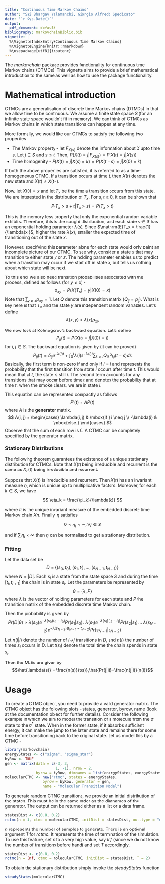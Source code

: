 ```yaml
---
title: "Continuous Time Markov Chains"
author: "Sai Bhargav Yalamanchi, Giorgio Alfredo Spedicato"
date: '`r Sys.Date()`'
output:
  pdf_document: default
bibliography: markovchainBiblio.bib
vignette: |
  %\VignetteIndexEntry{Continuous Time Markov Chains} 
  %\VignetteEngine{knitr::rmarkdown}  
  %\usepackage[utf8]{inputenc}
---
```


The _markovchain_ package provides functionality for continuous time Markov chains (CTMCs). This vignette aims to provide a brief mathematical introduction to the same as well as how to use the package functionality. 

# Mathematical introduction
CTMCs are a generalisation of discrete time Markov chains (DTMCs) in that we allow time to be continuous. We assume a finite state space $S$ (for an infinite state space wouldn't fit in memory). We can think of CTMCs as Markov chains in which state transitions can happen at any time.

More formally, we would like our CTMCs to satisfy the following two properties

* The Markov property - let $F_{X(s)}$ denote the information about $X$ upto time $s$. Let $j \in S$ and $s \leq t$. Then, $P(X(t) = j|F_{X(s)}) = P(X(t) = j|X(s))$ 
* Time homogenity - $P(X(t) = j|X(s) = k) = P(X(t-s) = j|X(0) = k)$

If both the above properties are satisfied, it is referred to as a time-homogeneous CTMC. If a transition occurs at time $t$, then $X(t)$ denotes the new state and $X(t)\neq X(t-)$.

Now, let $X(0)=x$ and let $T_x$ be the time a transition occurs from this state. We are interested in the distribution of $T_x$. For $s,t \geq 0$, it can be shown that 
$$ P(T_x > s+t | T_x > s) = P(T_x > t)  $$

This is the memory less property that only the exponential random variable exhibits. Therefore, this is the sought distribution, and each state $s \in S$ has an exponential holding parameter $\lambda(s)$. Since $\mathrm{E}T_x = \frac{1}{\lambda(x)}$, higher the rate $\lambda(x)$, smaller the expected time of transitioning out of the state $x$.

However, specifying this parameter alone for each state would only paint an incomplete picture of our CTMC. To see why, consider a state $x$ that may transition to either state $y$ or $z$. The holding parameter enables us to predict when a transition may occur if we start off in state $x$, but tells us nothing about which state will be next. 

To this end, we also need transition probabilities associated with the process, defined as follows (for $y \neq x$) -
$$ p_{xy} = P(X(T_s) = y | X(0) = x) $$
Note that $\sum_{y \neq x} p_{xy} = 1$. Let $Q$ denote this transition matrix ($Q_{ij} = p_{ij}$).
What is key here is that $T_x$ and the state $y$ are independent random variables. Let's define 
$$ \lambda(x, y) = \lambda(x) p_{xy} $$

We now look at Kolmogorov's backward equation. Let's define
$$ P_{ij}(t) = P(X(t) = j | X(0) = i) $$
for $i, j \in S$. The backward equation is given by (it can be proved)
$$ P_{ij}(t) = \delta_{ij}e^{-\lambda(i)t} + \int_{0}^{t}\lambda(i)e^{-\lambda(i)t} \sum_{k \neq i} Q_{ik} P_{kj}(t-s) ds  $$
Basically, the first term is non-zero if and only if $i=j$ and represents the probability that the first transition from state $i$ occurs after time $t$. This would mean that at $t$, the state is still $i$. The second term accounts for any transitions that may occur before time $t$ and denotes the probability that at time $t$, when the smoke clears, we are in state $j$.

This equation can be represented compactly as follows
$$ P'(t) = AP(t) $$
where $A$ is the __generator__ matrix. 
$$ A(i, j) = \begin{cases} \lambda(i, j) & \mbox{if } i \neq j \\ -\lambda(i) & \mbox{else.} \end{cases} $$
Observe that the sum of each row is 0. A CTMC can be completely specified by the generator matrix. 

### Stationary Distributions
The following theorem guarantees the existence of a unique stationary distribution for CTMCs. Note that $X(t)$ being irreducible and recurrent is the same as $X_n(t)$ being irreducible and recurrent. 

Suppose that $X(t)$ is irreducible and recurrent. Then $X(t)$ has an invariant measure $\eta$, which is unique up to multiplicative factors. Moreover, for each $k \in S$, we have

$$ \eta_k = \frac{\pi_k}{\lambda(k)} $$

where $\pi$ is the unique invariant measure of the embedded discrete time Markov chain
$Xn$. Finally, $\eta$ satisfies

$$ 0 < \eta_j < \infty, \forall j \in S $$

and if $\sum_i \eta_i < \infty$ then $\eta$ can be normalised to get a stationary distribution.

### Fitting
Let the data set be $$D = \{(s_0, t_0), (s_1, t_1), ..., (s_{N-1}, t_{N-1})\}$$ where $N=|D|$. Each $s_i$ is a state from the state space $S$ and during the time $[t_i,t_{i+1}]$ the chain is in state $s_i$. Let the parameters be represented by 
$$\theta = \{\lambda, P\}$$ where $\lambda$ is the vector of holding parameters for each state and $P$ the transition matrix of the embedded discrete time Markov chain. 

Then the probability is given by
$$Pr(D | \theta) \propto \lambda(s_0)e^{-\lambda(s_0)(t_1-t_0)}Pr(s_1|s_0) \;.\; \lambda(s_1)e^{-\lambda(s_1)(t_2-t_1)}Pr(s_2|s_1)\; ... \;\lambda(s_{N-2})e^{-\lambda(s_{N-2})(t_{N-1}-t_{N-2})}Pr(s_{N-1}|s_{N-2})  $$

Let $n(j|i)$ denote the number of $i$->$j$ transitions in $D$, and $n(i)$ the number of times $s_i$ occurs in $D$. Let $t(s_i)$ denote the total time the chain spends in state $s_i$. 

Then the MLEs are given by
$$\hat{\lambda(s)} = \frac{n(s)}{t(s)},\hat{Pr(j|i)}=\frac{n(j|i)}{n(i)}$$

# Usage
To create a CTMC object, you need to provide a valid generator matrix. The CTMC object has the following slots - states, generator, byrow, name (look at the documentation object for further details). Consider the following example in which we aim to model the transition of a molecule from the $\sigma$ state to the $\sigma^*$ state. When in the former state, if it absorbs sufficient energy, it can make the jump to the latter state and remains there for some time before transitioning back to the original state. Let us model this by a CTMC -
```r
library(markovchain)
energyStates <- c("sigma", "sigma_star")
byRow <- TRUE
gen <- matrix(data = c(-3, 3,
                       1, -1), nrow = 2,
              byrow = byRow, dimnames = list(energyStates, energyStates))
molecularCTMC <- new("ctmc", states = energyStates, 
                 byrow = byRow, generator = gen, 
                 name = "Molecular Transition Model")      
```

To generate random CTMC transitions, we provide an initial distribution of the states. This must be in the same order as the dimnames of the generator. The output can be returned either as a list or a data frame.
```r
statesDist <- c(0.8, 0.2)
rctmc(n = 3, ctmc = molecularCTMC, initDist = statesDist, out.type = "df", include.T0 = FALSE)
```
$n$ represents the number of samples to generate. There is an optional argument $T$ for _rctmc_. It represents the time of termination of the simulation. To use this feature, set $n$ to a very high value, say _Inf_ (since we do not know the number of transitions before hand) and set $T$ accordingly.
```r
statesDist <- c(0.8, 0.2)
rctmc(n = Inf, ctmc = molecularCTMC, initDist = statesDist, T = 2)
```

To obtain the stationary distribution simply invoke the _steadyStates_ function
```r
steadyStates(molecularCTMC)
```


